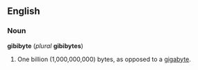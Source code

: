 ==English==
===Noun===
'''gibibyte''' (''plural'' '''gibibytes''')

# One billion (1,000,000,000) bytes, as opposed to a [[gigabyte]].
